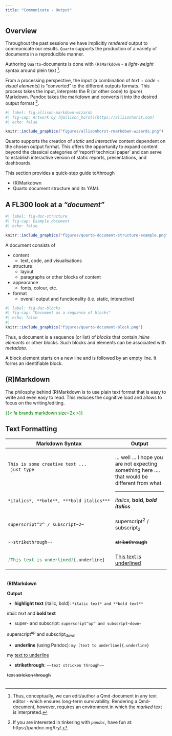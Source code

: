 ```yaml
---
title: "Communicate - Output"
---
```


## Overview

Throughout the past sessions we have implicitly *rendered* output to communicate our results. 
`Quarto` supports the production of a variety of documents in a reproducible manner. 

Authoring `Quarto`-documents is done with `(R)Markdown` - a *light-weight* syntax around plein text [^plein-text].

<!-- footnote ---------------->
[^plein-text]: Thus, conceptually, we can edit/author a Qmd-document in any text editor - which ensures long-term survivability. Rendering a Qmd-document, however, requires an environment in which the *marked* text is interpreted.

From a processing perspective, the input (a combination of *text* + *code* + *visual elements*) is "converted" to the different outputs formats. This process takes the input, interprets the R (or other code) to (pure) Markdown. Pandoc takes the markdown and converts it into the desired output format [^pandoc].

[^pandoc]: If you are interested in tinkering with *`pandoc`*, have fun at: https://pandoc.org/try/.

```r
#| label: fig-allison-markdown-wizards
#| fig-cap: Artwork by [@allison_horst](https://allisonhorst.com)
#| echo: false

knitr::include_graphics("figures/allisonhorst-rmarkdown-wizards.png")
```


Quarto supports the creation of *static* and *interactive* content dependent on the chosen output format.
This offers the opportunity to expand content beyond the classical categories of 'report'/'technical paper' and can serve to establish interactive version of static reports, presentations, and dashboards. 

This section provides a quick-step guide to/through

* (R)Markdown
* Quarto document structure and its YAML


## A FL300 look at a *"document"*

:::: {layout="[40,60]"}

::: {#left}

```r
#| label: fig-doc-structure
#| fig-cap: Example document
#| echo: false

knitr::include_graphics("figures/quarto-document-structure-example.png")
```
:::

::: {#right}

A document consists of 

* content
  * text, code, and visualisations
* structure
  * layout
  * paragraphs or other blocks of content
* appearance
  * fonts, colour, etc.
* format
  * overall output and functionality (i.e. static, interactive)

:::

::: {#left2}

```r
#| label: fig-doc-blocks
#| fig-cap: "Document as a sequence of blocks"
#| echo: false 
#| 
knitr::include_graphics("figures/quarto-document-block.png")
``` 

:::

::: {#right2}

Thus, a document is a sequence (or list) of *blocks* that contain *inline elements* or other blocks.
Such blocks and elements can be associated with *metadata*.

A block element starts on a new line and is followed by an empty line.
It forms an identifiable block.

:::
::::

## (R)Markdown

The philosphy behind (R)Markdown is to use plain text format that is easy to write and even easy to read.
This reduces the cognitive load and allows to focus on the writing/editing.

[{{< fa brands markdown size=2x >}}]{style="color: green;"}

## Text Formatting

+-----------------------------------------+-----------------------------------------+
| Markdown Syntax                         | Output                                  |
+=========================================+=========================================+
| ``` markdown                            | ... well ... I hope you are not         |
| This is some creative text ...          |  expecting something here ....          |
|  just type                              |  that would be different from what      |
| ```                                     |                                         |
+-----------------------------------------+-----------------------------------------|
| ``` markdown                            |                                         |
| *italics*, **bold**, ***bold italics*** | *italics*, **bold**, ***bold italics*** |
| ```                                     |                                         |
+-----------------------------------------+-----------------------------------------+
| ``` markdown                            | superscript^2^ / subscript~2~           |
| superscript^2^ / subscript~2~           |                                         |
| ```                                     |                                         |
+-----------------------------------------+-----------------------------------------+
| ``` markdown                            | ~~strikethrough~~                       |
| ~~strikethrough~~                       |                                         |
| ```                                     |                                         |
+-----------------------------------------+-----------------------------------------+
| ``` markdown                            |                                         |
| [This text is underlined]{.underline}   | [This text is underlined]{.underline}   |
| ```                                     |                                         |
+-----------------------------------------+-----------------------------------------+


::: {layout-ncol=2 style='padding:5'}

**(R)Markdown**

**Output** 

* **highlight text** (italic, bold): `*italic text* and **bold text**`

*italic text* and **bold text**

* super- and subscript: `superscript^up^ and subscript~down~`

superscript^up^ and subscript~down~

* **underline** (using Pandoc): `my [text to underline]{.underline}`

my [text to underline]{.underline}

* **strikethrough**: `~~text stricken through~~`

~~text stricken through~~
:::

